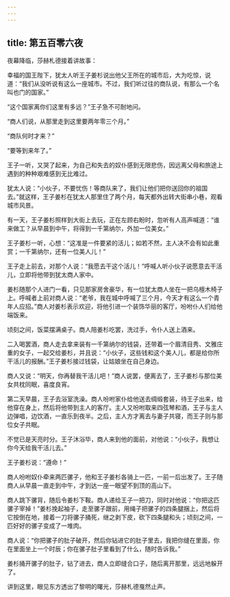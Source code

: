 ```yaml
---
---
---
```

title: 第五百零六夜
---






夜幕降临，莎赫札德接着讲故事：





幸福的国王陛下，犹太人听王子姜杉说出他父王所在的城市后，大为吃惊，说道：“我们从没听说有这么一座城市。不过，我们听过往的商队说，有那么一个名叫也门的国家。”

“这个国家离你们这里有多远？”王子急不可耐地问。

“商人们说，从那里走到这里要两年零三个月。”

“商队何时才来？”

“要等到来年了。”

王子一听，又哭了起来，为自己和失去的奴仆感到无限悲伤，因远离父母和旅途上遇到的种种艰难感到无比难过。

犹太人说：“小伙子，不要忧伤！等商队来了，我们让他们把你送回你的祖国去。”就这样，王子姜杉在犹太人那里住了两个月，每天都外出转大街串小巷，观看城市风景。

有一天，王子姜杉照样到大街上去玩，正在左顾右盼时，忽听有人高声喊道：“谁来做工？从早晨到中午，将得到一千第纳尔，外加一位美女。”

王子姜杉一听，心想：“这准是一件要紧的活儿；如若不然，主人决不会有如此重赏；一千第纳尔，还有一位美人儿！”

王子走上前去，对那个人说：“我愿去干这个活儿！”呼喊人听小伙子说愿意去干活儿，立即将他带到犹太商人家中。

姜杉随那个人进门一看，只见那家房舍豪华，有一位犹太商人坐在一把乌檀木椅子上。呼喊者上前对商人说：“老爷，我在城中呼喊了三个月，今天才有这么一个青年人应招。”商人对姜杉表示欢迎，将他引进一个装饰华丽的客厅，吩咐仆人们给他端饭来。

顷刻之间，饭菜摆满桌子。商人陪姜杉吃罢，洗过手，令仆人送上酒来。

二入喝罢酒，商人走去拿来装有一千第纳尔的钱袋，还带着一个眉清目秀、文雅庄重的女子，一起交给姜杉，并且说：“小伙子，这些钱和这个美人儿，都是给你所干活儿的报酬。”王子姜杉接过钱袋，让姑娘坐在自己身边。

商人又说：“明天，你再替我干活儿吧！”商人说罢，便离去了，王子姜杉与那位美女共枕同眠，喜度良宵。

第二天早晨，王子去浴室洗澡。商人吩咐家仆给他送去绸缎套装，待王子出来，给他穿在身上，然后将他带到主人的客厅。主人又吩咐取来四弦琴和酒，王子与主人边弹唱，边饮酒，一直乐到夜半。之后，主人方才离去与妻子共寝，而王子则与那位女子共眠。

不觉已是天亮时分。王子沐浴毕，商人来到他的面前，对他说：“小伙子，我想让你今天给我干活儿去。”

王子姜杉说：“遵命！”

商人吩咐奴仆牵来两匹骡子，他和王子姜杉各骑上一匹，一前一后出发了。王子随商人从早晨一直走到中午，才到达一座一眼望不到顶的高山下。

商人跳下骡背，随后令姜杉下鞍。商人递给王子一把刀，同时对他说：“你把这匹骡子宰掉！”姜杉挽起袖子，走至骡子跟前，用绳子把骡子的四条腿捆上，然后将它按倒在地，接着一刀将骡子捅死，继之剥下皮，砍下四条腿和头；顷刻之间，一匹好好的骡子变成了一堆肉。

商人说：“你把骡子的肚子破开，然后你钻进它的肚子里去，我把你缝在里面，你在里面坐上一个时辰；你在骡子肚子里看到了什么，随时告诉我。”

姜杉捅开骡子的肚子，钻了进去，商人立即缝合口子，随后离开那里，远远地躲开了。





讲到这里，眼见东方透出了黎明的曙光，莎赫札德戛然止声。